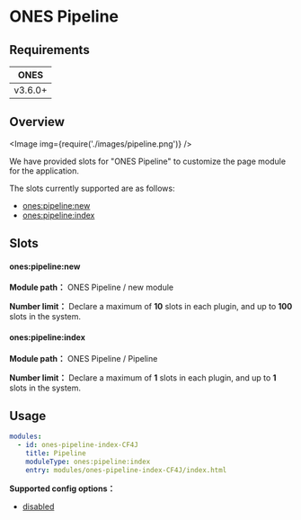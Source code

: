 # ONES Pipeline


## Requirements

| **ONES** |
| :------: |
| v3.6.0+  |

## Overview

<Image img={require('./images/pipeline.png')} />

We have provided slots for "ONES Pipeline" to customize the page module for the application.

The slots currently supported are as follows:

- [ones:pipeline:new](#onespipelinenew)
- [ones:pipeline:index](#onespipelineindex)

## Slots

#### ones:pipeline:new

**Module path：** ONES Pipeline / new module

**Number limit：** Declare a maximum of **10** slots in each plugin, and up to **100** slots in the system.

#### ones:pipeline:index

**Module path：** ONES Pipeline / Pipeline

**Number limit：** Declare a maximum of **1** slots in each plugin, and up to **1** slots in the system.

## Usage

```yaml
modules:
  - id: ones-pipeline-index-CF4J
    title: Pipeline
    moduleType: ones:pipeline:index
    entry: modules/ones-pipeline-index-CF4J/index.html
```

**Supported config options：**

- [disabled](../../../../reference/config/plugin.yaml#disabled)
